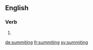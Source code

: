 
==English==

===Verb===
{{head|en|present participle}}

# {{present participle of|summit|lang=en|nocat=1}}

[[de:summiting]]
[[fr:summiting]]
[[sv:summiting]]